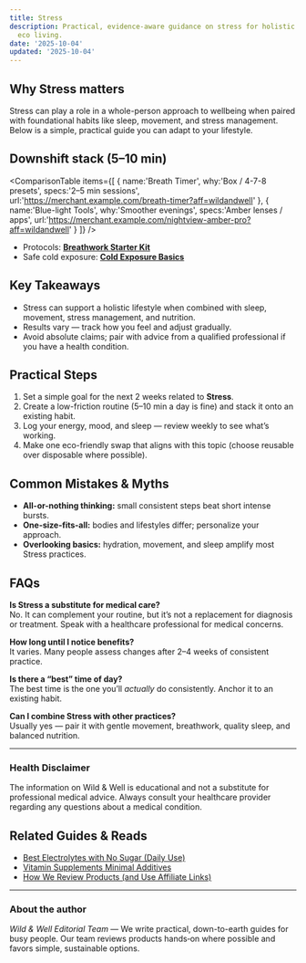 ```yaml
---
title: Stress
description: Practical, evidence-aware guidance on stress for holistic health and
  eco living.
date: '2025-10-04'
updated: '2025-10-04'
---
```


## Why Stress matters
Stress can play a role in a whole-person approach to wellbeing when paired with foundational habits like sleep, movement, and stress management. Below is a simple, practical guide you can adapt to your lifestyle.

<Disclosure />

## Downshift stack (5–10 min)

<ComparisonTable
  items={[
    { name:'Breath Timer', why:'Box / 4-7-8 presets', specs:'2–5 min sessions', url:'https://merchant.example.com/breath-timer?aff=wildandwell' },
    { name:'Blue-light Tools', why:'Smoother evenings', specs:'Amber lenses / apps', url:'https://merchant.example.com/nightview-amber-pro?aff=wildandwell' }
  ]}
/>

- Protocols: **[Breathwork Starter Kit](/guides/breathwork-starter-kit)**
- Safe cold exposure: **[Cold Exposure Basics](/guides/cold-exposure-basics)**

## Key Takeaways
- Stress can support a holistic lifestyle when combined with sleep, movement, stress management, and nutrition.
- Results vary — track how you feel and adjust gradually.
- Avoid absolute claims; pair with advice from a qualified professional if you have a health condition.


## Practical Steps
1. Set a simple goal for the next 2 weeks related to **Stress**.
2. Create a low-friction routine (5–10 min a day is fine) and stack it onto an existing habit.
3. Log your energy, mood, and sleep — review weekly to see what’s working.
4. Make one eco-friendly swap that aligns with this topic (choose reusable over disposable where possible).


## Common Mistakes & Myths
- **All-or-nothing thinking:** small consistent steps beat short intense bursts.
- **One-size-fits-all:** bodies and lifestyles differ; personalize your approach.
- **Overlooking basics:** hydration, movement, and sleep amplify most Stress practices.


## FAQs
**Is Stress a substitute for medical care?**  
No. It can complement your routine, but it’s not a replacement for diagnosis or treatment. Speak with a healthcare professional for medical concerns.

**How long until I notice benefits?**  
It varies. Many people assess changes after 2–4 weeks of consistent practice.

**Is there a “best” time of day?**  
The best time is the one you’ll *actually* do consistently. Anchor it to an existing habit.

**Can I combine Stress with other practices?**  
Usually yes — pair it with gentle movement, breathwork, quality sleep, and balanced nutrition.


---

### Health Disclaimer
The information on Wild & Well is educational and not a substitute for professional medical advice. Always consult your healthcare provider regarding any questions about a medical condition.


## Related Guides & Reads
- [Best Electrolytes with No Sugar (Daily Use)](../posts/electrolytes-no-sugar.md)
- [Vitamin Supplements Minimal Additives](../guides/vitamin-supplements-minimal-additives.md)
- [How We Review Products (and Use Affiliate Links)](../blog/how-we-review-products.md)

---

### About the author
*Wild & Well Editorial Team* — We write practical, down-to-earth guides for busy people. Our team reviews products hands‑on where possible and favors simple, sustainable options.
